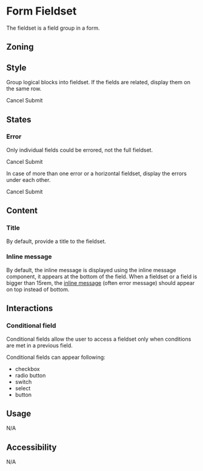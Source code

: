 
<Meta title="Components/Form/Form Fieldset" />

# Form Fieldset

The fieldset is a field group in a form.

## Zoning

<FigmaImage
	src="https://www.figma.com/file/qc8oUSyVJM67gSsbTShftt/%F0%9F%93%90-Zoning?node-id=349%3A227"
	alt="zoning image for form fieldset"
/>

## Style

Group logical blocks into fieldset. If the fields are related, display them on the same row.

<FigmaIframe
	light="https://www.figma.com/file/FaYIWpJeP6LwjWr78L8eAr/Forms?node-id=191%3A352"
	dark="https://www.figma.com/file/FaYIWpJeP6LwjWr78L8eAr/Forms?node-id=348%3A0"
/>

<Canvas>
	<Story name="default">
		<Form>
			<Form.Fieldset legend="Frequency">
				<Form.Select label="Repeat" />
				<Form.Row>
					<Form.InputGroup label="Minutes" suffix="minutes">
						<Form.Number />
					</Form.InputGroup>
					<Form.Time label="Repeat from" required />
					<Form.Time label="Repeat to" required />
				</Form.Row>
			</Form.Fieldset>
			<Form.Buttons>
				<Button.Secondary>Cancel</Button.Secondary>
				<Button.Primary>Submit</Button.Primary>
			</Form.Buttons>
		</Form>
	</Story>
</Canvas>

## States

### Error

Only individual fields could be errored, not the full fieldset.

<FigmaIframe
	light="https://www.figma.com/file/FaYIWpJeP6LwjWr78L8eAr/Forms?node-id=224%3A13927"
	dark="https://www.figma.com/file/FaYIWpJeP6LwjWr78L8eAr/Forms?node-id=342%3A497"
/>

<Canvas>
	<Story name="error">
		<Form>
			<Form.Fieldset legend="Frequency">
				<Form.Select label="Repeat" />
				<Form.Row>
					<Form.InputGroup label="Minutes" suffix="minutes">
						<Form.Number />
					</Form.InputGroup>
					<Form.Time
						label="Repeat from"
						required
						value="14:k"
						hasError
						description="Repeat from is invalid"
					/>
					<Form.Time label="Repeat to" required />
				</Form.Row>
			</Form.Fieldset>
			<Form.Buttons>
				<Button.Secondary>Cancel</Button.Secondary>
				<Button.Primary>Submit</Button.Primary>
			</Form.Buttons>
		</Form>
	</Story>
</Canvas>

In case of more than one error or a horizontal fieldset, display the errors under each other.

<FigmaIframe
	light="https://www.figma.com/file/FaYIWpJeP6LwjWr78L8eAr/Forms?node-id=227%3A0"
	dark="https://www.figma.com/file/FaYIWpJeP6LwjWr78L8eAr/Forms?node-id=342%3A583"
/>

<Canvas>
	<Story name="errors">
		<Form>
			<Form.Fieldset legend="Frequency">
				<Form.Select label="Repeat" />
				<Form.Row>
					<Form.InputGroup label="Minutes" suffix="minutes">
						<Form.Number />
					</Form.InputGroup>
					<Form.Time
						label="Repeat from"
						required
						value="14:k"
						hasError
						description="Repeat from is invalid"
					/>
					<Form.Time
						label="Repeat to"
						required
						value="k"
						hasError
						description="Repeat to is invalid"
					/>
				</Form.Row>
			</Form.Fieldset>
			<Form.Buttons>
				<Button.Secondary>Cancel</Button.Secondary>
				<Button.Primary>Submit</Button.Primary>
			</Form.Buttons>
		</Form>
	</Story>
</Canvas>

## Content

### Title

By default, provide a title to the fieldset.

### Inline message

By default, the inline message is displayed using the inline message component, it appears at the bottom of the field.
When a fieldset or a field is bigger than 15rem, the [inline message](/?path=/docs/components-inlinemessage--information) (often error message) should appear on top instead of bottom.

<FigmaImage
	src="https://www.figma.com/file/FaYIWpJeP6LwjWr78L8eAr/Forms?node-id=141%3A11352"
	alt="inline message position for form fieldset"
/>


## Interactions

### Conditional field

Conditional fields allow the user to access a fieldset only when conditions are met in a previous field.

Conditional fields can appear following:

- checkbox
- radio button
- switch
- select
- button

## Usage

N/A

## Accessibility

N/A
